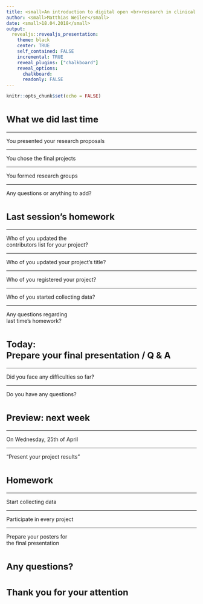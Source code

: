 ```yaml
---
title: <small>An introduction to digital open <br>research in clinical psychology</small>
author: <small>Matthias Weiler</small>
date: <small>18.04.2018</small>
output:
  revealjs::revealjs_presentation:
    theme: black
    center: TRUE
    self_contained: FALSE
    incremental: TRUE
    reveal_plugins: ["chalkboard"]
    reveal_options:
      chalkboard: 
      readonly: FALSE
---
```


```r
knitr::opts_chunk$set(echo = FALSE)
```

# <small> What we did last time</small>

----

You presented your research proposals

----

You chose the final projects

----

You formed research groups

----

Any questions or anything to add?

# <small>Last session's homework</small>

----

Who of you updated the <br>
contributors list for your project?

----

Who of you updated your project's title?

----

Who of you registered your project?

----

Who of you started collecting data?

----

Any questions regarding <br>
last time's homework?

# <small>Today:<br>Prepare your final presentation / Q & A</small>

----

Did you face any difficulties so far?

----

Do you have any questions?

# <small>Preview: next week</small>

----

On Wednesday, 25th of April

----

"Present your project results"

# <small>Homework</small>

----

Start collecting data

----

Participate in every project

----

Prepare your posters for <br>
the final presentation

# <small>Any questions?</small>

# <small>Thank you for your attention</small>
